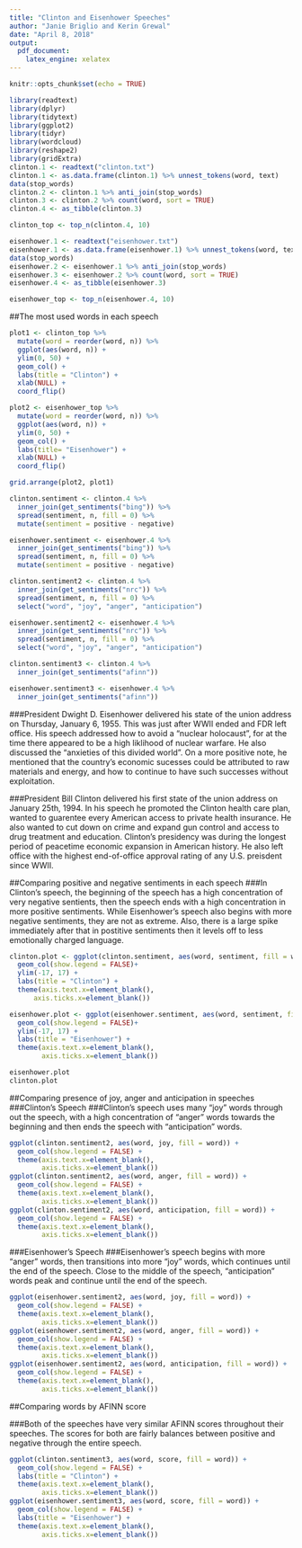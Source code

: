 ```yaml
---
title: "Clinton and Eisenhower Speeches"
author: "Janie Briglio and Kerin Grewal"
date: "April 8, 2018"
output: 
  pdf_document: 
    latex_engine: xelatex
---
```


```r
knitr::opts_chunk$set(echo = TRUE)
```


```r
library(readtext)
library(dplyr)
library(tidytext)
library(ggplot2)
library(tidyr)
library(wordcloud)
library(reshape2)
library(gridExtra)
clinton.1 <- readtext("clinton.txt") 
clinton.1 <- as.data.frame(clinton.1) %>% unnest_tokens(word, text)
data(stop_words)
clinton.2 <- clinton.1 %>% anti_join(stop_words) 
clinton.3 <- clinton.2 %>% count(word, sort = TRUE)
clinton.4 <- as_tibble(clinton.3)

clinton_top <- top_n(clinton.4, 10)

eisenhower.1 <- readtext("eisenhower.txt") 
eisenhower.1 <- as.data.frame(eisenhower.1) %>% unnest_tokens(word, text)
data(stop_words)
eisenhower.2 <- eisenhower.1 %>% anti_join(stop_words) 
eisenhower.3 <- eisenhower.2 %>% count(word, sort = TRUE)
eisenhower.4 <- as_tibble(eisenhower.3)

eisenhower_top <- top_n(eisenhower.4, 10)

```


##The most used words in each speech
```r
plot1 <- clinton_top %>%
  mutate(word = reorder(word, n)) %>%
  ggplot(aes(word, n)) +
  ylim(0, 50) +
  geom_col() +
  labs(title = "Clinton") +
  xlab(NULL) +
  coord_flip()

plot2 <- eisenhower_top %>%
  mutate(word = reorder(word, n)) %>%
  ggplot(aes(word, n)) +
  ylim(0, 50) +
  geom_col() +
  labs(title= "Eisenhower") +
  xlab(NULL) +
  coord_flip()

grid.arrange(plot2, plot1)
```

```r
clinton.sentiment <- clinton.4 %>%
  inner_join(get_sentiments("bing")) %>%
  spread(sentiment, n, fill = 0) %>%
  mutate(sentiment = positive - negative)

eisenhower.sentiment <- eisenhower.4 %>%
  inner_join(get_sentiments("bing")) %>%
  spread(sentiment, n, fill = 0) %>%
  mutate(sentiment = positive - negative)

clinton.sentiment2 <- clinton.4 %>%
  inner_join(get_sentiments("nrc")) %>%
  spread(sentiment, n, fill = 0) %>% 
  select("word", "joy", "anger", "anticipation")

eisenhower.sentiment2 <- eisenhower.4 %>%
  inner_join(get_sentiments("nrc")) %>%
  spread(sentiment, n, fill = 0) %>% 
  select("word", "joy", "anger", "anticipation")

clinton.sentiment3 <- clinton.4 %>%
  inner_join(get_sentiments("afinn"))

eisenhower.sentiment3 <- eisenhower.4 %>%
  inner_join(get_sentiments("afinn"))
```

###President Dwight D. Eisenhower delivered his state of the union address on Thursday, January 6, 1955. This was just after WWII ended and FDR left office. His speech addressed how to avoid a "nuclear holocaust", for at the time there appeared to be a high liklihood of nuclear warfare. He also discussed the "anxieties of this divided world". On a more positive note, he mentioned that the country's economic sucesses could be attributed to raw materials and energy, and how to continue to have such successes without exploitation. 

###President Bill Clinton delivered his first state of the union address on January 25th, 1994. In his speech he promoted the Clinton health care plan, wanted to guarentee every American access to private health insurance. He also wanted to cut down on crime and expand gun control and access to drug treatment and education. Clinton's presidency was during the longest period of peacetime economic expansion in American history. He also left office with the highest end-of-office approval rating of any U.S. preisdent since WWII.

\pagebreak


##Comparing positive and negative sentiments in each speech
###In Clinton's speech, the beginning of the speech has a high concentration of very negative sentients, then the speech ends with a high concentration in more positive sentiments. While Eisenhower's speech also begins with more negative sentiments, they are not as extreme. Also, there is a large spike immediately after that in postitive sentiments then it levels off to less emotionally charged language. 
```r
clinton.plot <- ggplot(clinton.sentiment, aes(word, sentiment, fill = word)) +
  geom_col(show.legend = FALSE)+
  ylim(-17, 17) +
  labs(title = "Clinton") +
  theme(axis.text.x=element_blank(),
      axis.ticks.x=element_blank())

eisenhower.plot <- ggplot(eisenhower.sentiment, aes(word, sentiment, fill = word)) +
  geom_col(show.legend = FALSE)+
  ylim(-17, 17) +
  labs(title = "Eisenhower") +
  theme(axis.text.x=element_blank(),
        axis.ticks.x=element_blank())

eisenhower.plot
clinton.plot
```

\pagebreak 

##Comparing presence of joy, anger and anticipation in speeches
###Clinton's Speech 
###Clinton's speech uses many "joy" words through out the speech, with a high concentration of "anger" words towards the beginning and then ends the speech with "anticipation" words. 
```r
ggplot(clinton.sentiment2, aes(word, joy, fill = word)) +
  geom_col(show.legend = FALSE) +
  theme(axis.text.x=element_blank(),
        axis.ticks.x=element_blank())
ggplot(clinton.sentiment2, aes(word, anger, fill = word)) +
  geom_col(show.legend = FALSE) +
  theme(axis.text.x=element_blank(),
        axis.ticks.x=element_blank())
ggplot(clinton.sentiment2, aes(word, anticipation, fill = word)) +
  geom_col(show.legend = FALSE) +
  theme(axis.text.x=element_blank(),
        axis.ticks.x=element_blank())
```

\pagebreak

###Eisenhower's Speech 
###Eisenhower's speech begins with more "anger" words, then transitions into more "joy" words, which continues until the end of the speech. Close to the middle of the speech, "anticipation" words peak and continue until the end of the speech. 
```r
ggplot(eisenhower.sentiment2, aes(word, joy, fill = word)) +
  geom_col(show.legend = FALSE) +
  theme(axis.text.x=element_blank(),
        axis.ticks.x=element_blank())
ggplot(eisenhower.sentiment2, aes(word, anger, fill = word)) +
  geom_col(show.legend = FALSE) +
  theme(axis.text.x=element_blank(),
        axis.ticks.x=element_blank())
ggplot(eisenhower.sentiment2, aes(word, anticipation, fill = word)) +
  geom_col(show.legend = FALSE) +
  theme(axis.text.x=element_blank(),
        axis.ticks.x=element_blank())
```

\pagebreak 

##Comparing words by AFINN score

###Both of the speeches have very similar AFINN scores throughout their speeches. The scores for both are fairly balances between positive and negative through the entire speech. 
```r
ggplot(clinton.sentiment3, aes(word, score, fill = word)) +
  geom_col(show.legend = FALSE) +
  labs(title = "Clinton") +
  theme(axis.text.x=element_blank(),
        axis.ticks.x=element_blank())
ggplot(eisenhower.sentiment3, aes(word, score, fill = word)) +
  geom_col(show.legend = FALSE) +
  labs(title = "Eisenhower") +
  theme(axis.text.x=element_blank(),
        axis.ticks.x=element_blank())
```